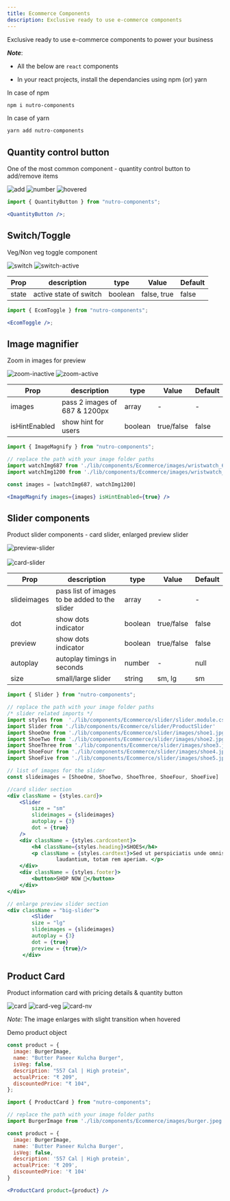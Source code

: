 ```yaml
---
title: Ecommerce Components
description: Exclusive ready to use e-commerce components
---
```


Exclusive ready to use e-commerce components to power your business

_**Note**_:

- All the below are `react` components

- In your react projects, install the dependancies using npm (or) yarn

In case of npm

```bash
npm i nutro-components
```

In case of yarn

```bash
yarn add nutro-components
```

## Quantity control button

One of the most common component - quantity control button to add/remove items

<img src="./images/ecommerce/add.png" alt="add" />
<img src="./images/ecommerce/number.png" alt="number" />
<img src="./images/ecommerce/hovered.png" alt="hovered" />


```jsx
import { QuantityButton } from "nutro-components";

<QuantityButton />;
```

## Switch/Toggle

Veg/Non veg toggle component

<img src="./images/ecommerce/switch.png" alt="switch" />
<img src="./images/ecommerce/switch-active.png" alt="switch-active" />


| Prop  | description            | type    | Value       | Default |
| ----- | ---------------------- | ------- | ----------- | ------- |
| state | active state of switch | boolean | false, true | false   |

```jsx
import { EcomToggle } from "nutro-components";

<EcomToggle />;
```

## Image magnifier

Zoom in images for preview

<img src="./images/ecommerce/watch.png" alt="zoom-inactive" />
<img src="./images/ecommerce/zoom.png" alt="zoom-active" />


| Prop          | description                   | type    | Value      | Default |
| ------------- | ----------------------------- | ------- | ---------- | ------- |
| images        | pass 2 images of 687 & 1200px | array   | -          | -       |
| isHintEnabled | show hint for users           | boolean | true/false | false   |

```jsx
import { ImageMagnify } from "nutro-components";

// replace the path with your image folder paths
import watchImg687 from './lib/components/Ecommerce/images/wristwatch_687.jpeg';
import watchImg1200 from './lib/components/Ecommerce/images/wristwatch_1200.jpeg';

const images = [watchImg687, watchImg1200]

<ImageMagnify images={images} isHintEnabled={true} />

```

## Slider components

Product slider components - card slider, enlarged preview slider

<img src="./images/ecommerce/preview-slider.png" alt="preview-slider" />
<br />
<br />
<img src="./images/ecommerce/card-slider.png" alt="card-slider" />


| Prop        | description                                   | type    | Value      | Default |
| ----------- | --------------------------------------------- | ------- | ---------- | ------- |
| slideimages | pass list of images to be added to the slider | array   | -          | -       |
| dot         | show dots indicator                           | boolean | true/false | false   |
| preview     | show dots indicator                           | boolean | true/false | false   |
| autoplay    | autoplay timings in seconds                   | number  | -          | null    |
| size        | small/large slider                            | string  | sm, lg     | sm      |

```jsx
import { Slider } from "nutro-components";

// replace the path with your image folder paths
/* slider related imports */
import styles from  './lib/components/Ecommerce/slider/slider.module.css'
import Slider from './lib/components/Ecommerce/slider/ProductSlider'
import ShoeOne from './lib/components/Ecommerce/slider/images/shoe1.jpg'
import ShoeTwo from './lib/components/Ecommerce/slider/images/shoe2.jpg'
import ShoeThree from './lib/components/Ecommerce/slider/images/shoe3.jpg'
import ShoeFour from './lib/components/Ecommerce/slider/images/shoe4.jpg'
import ShoeFive from './lib/components/Ecommerce/slider/images/shoe5.jpg'

// list of images for the slider
const slideimages = [ShoeOne, ShoeTwo, ShoeThree, ShoeFour, ShoeFive]

//card slider section
<div className = {styles.card}>
    <Slider
        size = "sm"
        slideimages = {slideimages}
        autoplay = {3}
        dot = {true}
    />
    <div className = {styles.cardcontent}>
        <h4 className={styles.heading}>SHOES</h4>
        <p className = {styles.cardtext}>Sed ut perspiciatis unde omnis iste natus sit voluptatem accusantium doloremque
                laudantium, totam rem aperiam. </p>
    </div>
    <div className = {styles.footer}>
        <button>SHOP NOW 🥾</button>
    </div>
</div>

// enlarge preview slider section
<div className = "big-slider">
        <Slider
        size = "lg"
        slideimages = {slideimages}
        autoplay = {3}
        dot = {true}
        preview = {true}/>
     </div>
```

## Product Card

Product information card with pricing details & quantity button

<img src="./images/ecommerce/card-default.png" alt="card" />
<img src="./images/ecommerce/card-veg.png" alt="card-veg" />
<img src="./images/ecommerce/card-nv.png" alt="card-nv" />


_Note:_ The image enlarges with slight transition when hovered

Demo product object

```js
const product = {
  image: BurgerImage,
  name: "Butter Paneer Kulcha Burger",
  isVeg: false,
  description: "557 Cal | High protein",
  actualPrice: "₹ 209",
  discountedPrice: "₹ 104",
};
```

```jsx
import { ProductCard } from "nutro-components";

// replace the path with your image folder paths
import BurgerImage from './lib/components/Ecommerce/images/burger.jpeg'

const product = {
  image: BurgerImage,
  name: 'Butter Paneer Kulcha Burger',
  isVeg: false,
  description: '557 Cal | High protein',
  actualPrice: '₹ 209',
  discountedPrice: '₹ 104'
}

<ProductCard product={product} />

```
